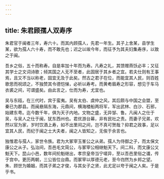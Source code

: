 ```yaml
---
---
---
```

title: 朱君顾孺人双寿序
---



朱君官于闽者三年，寿六十。而其内顾孺人，先君一年生。其子上舍某，县学生某，欲为孺人六十寿，而不敢先也；迟之以竢今年，而征予为其夫妇集寿序，以致之于闽。

吾乡之俗，五十而称寿。自是率加十年而为寿。凡寿之礼，其馈赠燕饫必丰；又征其学士之文词诗歌；倾其国之人无不至者，此固居于其乡者之宜。若夫仕则有王事焉，且又不当以称老，固宜无及于此矣。然古之君子在位，而能宜其人民，则百姓歌思而祝颂之，不独赞其令德恺悌，必祈以寿考。而黄耇眉寿之形容，想见于车马衣裘之间，可谓盛矣。由此言之，仕而为寿，尤宜也。

吴与东瓯，在三代时，宾于蛮夷。吴有太伯、虞仲之风，其后颇与中国之会盟，至秦已为郡县。而闽悬隔东海，元鼎间，横海楼船两将军，军出武林、白沙、石邪，始建东粤。迄今数千年，俱为天子内地。文物之盛，无异邹、鲁。凡闽人之仕于吴，与吴人之仕于闽，犹东西州也。君优游台幕，非有民社之责。而妻子兄弟，欢然以官为家，岁时饮酒上寿，如不出里闬之间，岂不真可贺哉？抑君之政事，足以宜其人民，而纪于闽之士大夫者，闽之人皆知之，无俟于余言也。

独惟君与孺人，家世令族。君为大冢宰玉峯公之从弟。孺人为侍御之子，而太保文康公之从子。弘治间，吾邑毛文简公，与冢宰公相继魁天下。间二科，而文康公又魁天下。昆山小邑，数年间抡魁继出，孝宗皇帝当宁嗟异，至以吾邑里俗之谶，传于宫中。更历两朝，三公皆位台鼎。而冢宰以厚德元老，至今岿然为乡邦之望。朱、顾世为婚姻，而其子弟之才俊，与其女子之贤，此尤足以夸于闽之人矣。于是乎书。